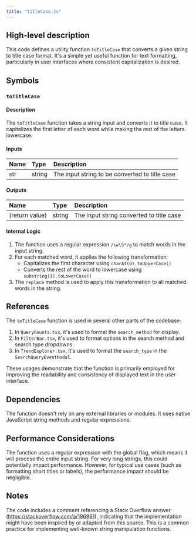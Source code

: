 ```yaml
---
title: "titleCase.ts"
---
```


## High-level description
This code defines a utility function `toTitleCase` that converts a given string to title case format. It's a simple yet useful function for text formatting, particularly in user interfaces where consistent capitalization is desired.

## Symbols

### `toTitleCase`
#### Description
The `toTitleCase` function takes a string input and converts it to title case. It capitalizes the first letter of each word while making the rest of the letters lowercase.

#### Inputs
| Name | Type | Description |
|:-----|:-----|:------------|
| str | string | The input string to be converted to title case |

#### Outputs
| Name | Type | Description |
|:-----|:-----|:------------|
| (return value) | string | The input string converted to title case |

#### Internal Logic
1. The function uses a regular expression `/\w\S*/g` to match words in the input string.
2. For each matched word, it applies the following transformation:
   - Capitalizes the first character using `charAt(0).toUpperCase()`
   - Converts the rest of the word to lowercase using `substring(1).toLowerCase()`
3. The `replace` method is used to apply this transformation to all matched words in the string.

## References
The `toTitleCase` function is used in several other parts of the codebase:

1. In `QueryCounts.tsx`, it's used to format the `search_method` for display.
2. In `FilterBar.tsx`, it's used to format options in the search method and search type dropdowns.
3. In `TrendExplorer.tsx`, it's used to format the `search_type` in the `SearchQueryEventModal`.

These usages demonstrate that the function is primarily employed for improving the readability and consistency of displayed text in the user interface.

## Dependencies
The function doesn't rely on any external libraries or modules. It uses native JavaScript string methods and regular expressions.

## Performance Considerations
The function uses a regular expression with the global flag, which means it will process the entire input string. For very long strings, this could potentially impact performance. However, for typical use cases (such as formatting short titles or labels), the performance impact should be negligible.

## Notes
The code includes a comment referencing a Stack Overflow answer (https://stackoverflow.com/a/196991), indicating that the implementation might have been inspired by or adapted from this source. This is a common practice for implementing well-known string manipulation functions.